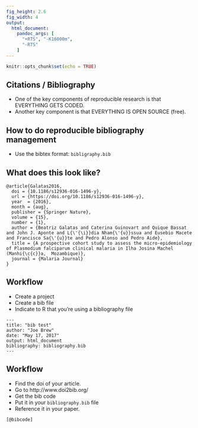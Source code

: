 ```yaml
---
fig_height: 2.6
fig_width: 4
output:
  html_document:
    pandoc_args: [
      "+RTS", "-K16000m",
      "-RTS"
    ]
---
```


```r
knitr::opts_chunk$set(echo = TRUE)
```


## Citations / Bibliography

- One of the key components of reproducible research is that EVERYTHING GETS CODED.
- Another key component is that EVERYTHING IS OPEN SOURCE (free).

## How to do reproducible bibliography management

- Use the bibtex format: `bibligraphy.bib`

## What does this look like?

```
@article{Galatas2016,
  doi = {10.1186/s12936-016-1496-y},
  url = {https://doi.org/10.1186/s12936-016-1496-y},
  year  = {2016},
  month = {aug},
  publisher = {Springer Nature},
  volume = {15},
  number = {1},
  author = {Beatriz Galatas and Caterina Guinovart and Quique Bassat and John J. Aponte and L{\'{\i}}dia Nham{\'{u}}ssua and Eusebio Macete and Francisco Sa{\'{u}}te and Pedro Alonso and Pedro Aide},
  title = {A prospective cohort study to assess the micro-epidemiology of Plasmodium falciparum clinical malaria in Ilha Josina Machel (Manhi{\c{c}}a,  Mozambique)},
  journal = {Malaria Journal}
}
```

## Workflow

- Create a project
- Create a bib file
- Indicate to R that you're using a bibliography file

```
---
title: "bib test"
author: "Joe Brew"
date: "May 17, 2017"
output: html_document
bibliography: bibliography.bib
---
```

## Workflow

- Find the doi of your article.
- Go to http://www.doi2bib.org/
- Get the bib code
- Put it in your `bibliography.bib` file
- Reference it in your paper.

```
[@bibcode]
```